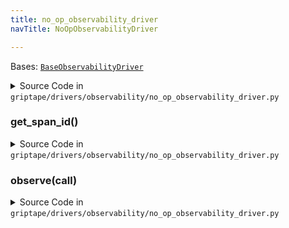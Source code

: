 ```yaml
---
title: no_op_observability_driver
navTitle: NoOpObservabilityDriver

---
```


<span id="griptape.drivers.observability.no_op_observability_driver.NoOpObservabilityDriver"></span>

Bases:
 [`BaseObservabilityDriver`](./#griptape.drivers.observability.BaseObservabilityDriver "BaseObservabilityDriver (griptape.drivers.observability.BaseObservabilityDriver)")

<details><summary>Source Code in <code>griptape&#47;drivers&#47;observability&#47;no_op_observability_driver.py</code></summary>

```python
@define
class NoOpObservabilityDriver(BaseObservabilityDriver):
    def observe(self, call: Observable.Call) -> Any:
        return call()

    def get_span_id(self) -> Optional[str]:
        return None
```

</details>

<span id="griptape.drivers.observability.no_op_observability_driver.NoOpObservabilityDriver.get_span_id"></span>

### get_span_id()

<details><summary>Source Code in <code>griptape&#47;drivers&#47;observability&#47;no_op_observability_driver.py</code></summary>

```python
def get_span_id(self) -> Optional[str]:
    return None
```

</details>

<span id="griptape.drivers.observability.no_op_observability_driver.NoOpObservabilityDriver.observe"></span>

### observe(call)

<details><summary>Source Code in <code>griptape&#47;drivers&#47;observability&#47;no_op_observability_driver.py</code></summary>

```python
def observe(self, call: Observable.Call) -> Any:
    return call()
```

</details>

